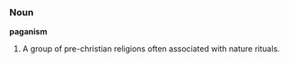 ===Noun===
'''paganism'''

# A group of pre-christian religions often associated with nature rituals.